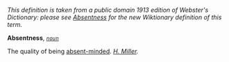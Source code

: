 ''This definition is taken from a public domain 1913 edition of Webster's Dictionary: please see [[Absentness]] for the new Wiktionary definition of this term.''

'''Absentness''', ''<code>[[noun (part of speech)|noun]]</code>''

The quality of being [[absent-minded]]. ''[[H. Miller (source)|H. Miller]].''